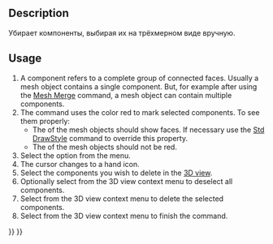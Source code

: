<languages/>

{{Docnav
|[[Mesh_RemoveComponents|RemoveComponents]]
|[[Mesh_Segmentation|Segmentation]]
|[[Mesh_Workbench|Mesh]]
|IconL=Mesh_RemoveComponents.svg
|IconR=Mesh_Segmentation.svg
|IconC=Workbench_Mesh.svg
}}

<div class="mw-translate-fuzzy">
{{GuiCommand/ru
|Name=Mesh RemoveCompByHand‏‎
|Name/ru=Mesh RemoveCompByHand‏‎
|MenuLocation=Сетки → Удалить компоненты вручную...
|Workbenches=[[Mesh Workbench/ru|Mesh]]
|Shortcut=
|SeeAlso=
}}
</div>

==Description==

<div class="mw-translate-fuzzy">
Убирает компоненты, выбирая их на трёхмерном виде вручную.
</div>

==Usage==

# A component refers to a complete group of connected faces. Usually a mesh object contains a single component. But, for example after using the [[Mesh_Merge|Mesh Merge]] command, a mesh object can contain multiple components.
# The command uses the color red to mark selected components. To see them properly:
#* The {{PropertyView|Display Mode}} of the mesh objects should show faces. If necessary use the [[Std_DrawStyle|Std DrawStyle]] command to override this property.
#* The {{PropertyView|Shape Color}} of the mesh objects should not be red.
# Select the {{MenuCommand|Meshes → [[Image:Mesh_RemoveCompByHand.svg|16px]] Remove components by hand...}} option from the menu.
# The cursor changes to a hand icon.
# Select the components you wish to delete in the [[3D_view|3D view]].
# Optionally select {{MenuCommand|Clear selected faces}} from the 3D view context menu to deselect all components.
# Select {{MenuCommand|Delete selected faces}} from the 3D view context menu to delete the selected components.
# Select {{MenuCommand|Leave removal mode}} from the 3D view context menu to finish the command.


{{Docnav
|[[Mesh_RemoveComponents|RemoveComponents]]
|[[Mesh_Segmentation|Segmentation]]
|[[Mesh_Workbench|Mesh]]
|IconL=Mesh_RemoveComponents.svg
|IconR=Mesh_Segmentation.svg
|IconC=Workbench_Mesh.svg
}}

{{Mesh Tools navi{{#translation:}}}}
{{Userdocnavi{{#translation:}}}}
{{clear}}